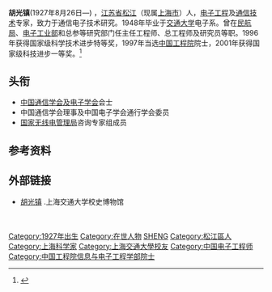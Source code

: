 '''胡光镇'''(1927年8月26日—) ，[[江苏省|江苏省]][[松江|松江]]（现属[[上海市|上海市]]）人，[[电子工程|电子工程]]及[[通信技术|通信技术]]专家，致力于通信电子技术研究。1948年毕业于[[交通大学|交通大学]]电子系。曾在[[民航局|民航局]]、[[电子工业部|电子工业部]]和总参等研究部门任主任工程师、总工程师及研究员等职。1996年获得国家级科学技术进步特等奖，1997年当选[[中国工程院|中国工程院]]院士，2001年获得国家级科技进步一等奖。<ref >{{cite web |url=http://www.hszqw.com.cn/bencandy.php?id=893 |language= |title=中国工程院胡姓院士名单 |publisher=胡氏宗亲网 |date=2007-10-12 |accessdate= |archive-date=2019-06-10 |archive-url=https://web.archive.org/web/20190610040610/http://www.hszqw.com.cn/bencandy.php?id=893 |dead-url=no }}</ref>

== 头衔 ==
*[[中国通信学会及电子学会|中国通信学会及电子学会]]会士
*中国通信学会理事及中国电子学会通行学会委员
*[[国家无线电管理局|国家无线电管理局]]咨询专家组成员

== 参考资料 ==
{{reflist}}

== 外部链接 ==
*[http://museum.sjtu.edu.cn/jdbwginfoplat/platformData/infoplat/pub/wetsite_12/docs/200809/d_32558.html 胡光镇] {{Wayback|url=http://museum.sjtu.edu.cn/jdbwginfoplat/platformData/infoplat/pub/wetsite_12/docs/200809/d_32558.html |date=20160304141706 }}.上海交通大学校史博物馆

{{中国工程院信息与电子工程学部院士}}
{{DEFAULTSORT:H胡}}
[[Category:1927年出生|Category:1927年出生]]
[[Category:在世人物|Category:在世人物]]
[[Category:胡姓|SHENG]]
[[Category:松江區人|Category:松江區人]]
[[Category:上海科学家|Category:上海科学家]]
[[Category:上海交通大學校友|Category:上海交通大學校友]]
[[Category:中国电子工程师|Category:中国电子工程师]]
[[Category:中国工程院信息与电子工程学部院士|Category:中国工程院信息与电子工程学部院士]]
　　